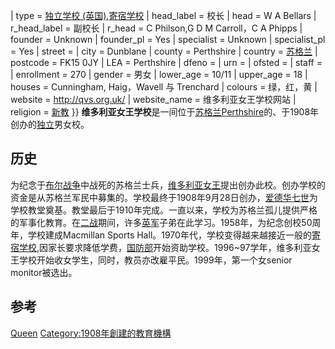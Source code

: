 {{Infobox UK school 
| name          = Queen Victoria School
| zh-name       = 维多利亚女王学校
| image         = 
| size          = 300px
| latitude      = 
| longitude     = 
| dms           = Yes
| motto         = 
| established   = {{Start date|1908|09|28}}<ref>
{{
cite web
 |url         = http://qvs.org.uk/about_the_school/history_&_ethos
 |language    = en
 |title       = Queen Victoria School_MOD Boarding School, Scotland - History & Ethos
 |publisher   = Queen Victoria School
 |date        = Unknown
 |accessdate  = 2011-05-22
 |deadurl     = yes
 |archiveurl  = https://web.archive.org/web/20110825120556/http://qvs.org.uk/about_the_school/history_%26_ethos
 |archivedate = 2011-08-25
}}</ref>
| type          = [[独立学校_(英国)|独立学校 (英国)]],[[寄宿学校|寄宿学校]]
| head_label    = 校长
| head          = W A Bellars
| r_head_label  = 副校长
| r_head        = C Philson,G D M Carroll，C A Phipps
| founder       = Unknown
| founder_pl    = Yes
| specialist    = Unknown
| specialist_pl = Yes
| street        = 
| city          = Dunblane
| county        = Perthshire
| country       = [[苏格兰|苏格兰]] {{flagicon|Scotland}}
| postcode      = FK15 0JY
| LEA           = Perthshire
| dfeno         = 
| urn           = 
| ofsted        = 
| staff         = 
| enrollment    = 270
| gender        = 男女
| lower_age     = 10/11
| upper_age     = 18
| houses        = Cunningham, Haig，Wavell 与 Trenchard
| colours       = 绿，红，黄 {{color box|green}} {{color box|red}} {{color box|yellow}}
| website       = http://qvs.org.uk/
| website_name  = 维多利亚女王学校网站
| religion      = [[新教|新教]]
}}
'''维多利亚女王学校'''是一间位于[[苏格兰|苏格兰]]Perthshire的、于1908年创办的[[独立学校_(英国)|独立]]男女校。
==历史==
为纪念于[[布尔战争|布尔战争]]中战死的苏格兰士兵，[[维多利亚女王|维多利亚女王]]提出创办此校。创办学校的资金是从苏格兰军民中募集的。学校最终于1908年9月28日创办，[[爱德华七世|爱德华七世]]为学校教堂奠基。教堂最后于1910年完成。一直以来，学校为苏格兰孤儿提供严格的军事化教育。在[[二战|二战]]期间，许多[[英军|英军]]子弟在此学习。1958年，为纪念创校50周年，学校建成Macmillan Sports Hall。1970年代，学校变得越来越接近一般的[[寄宿学校|寄宿学校]],因家长要求降低学费，[[英国国防部|国防部]]开始资助学校。1996~97学年，维多利亚女王学校开始收女学生，同时，教员亦改雇平民。1999年，第一个女senior monitor被选出。

==参考==
<references/>

[[Category:英国中学|Queen]]
[[Category:1908年創建的教育機構|Category:1908年創建的教育機構]]